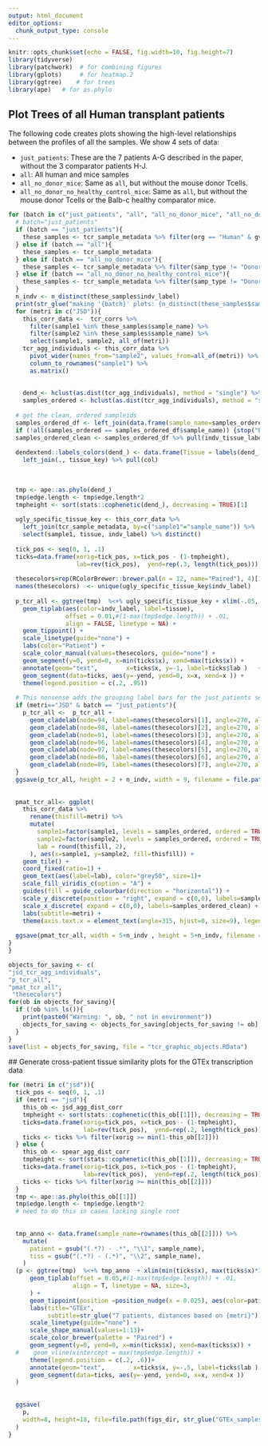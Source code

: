 ```yaml
---
output: html_document
editor_options: 
  chunk_output_type: console
---
```

```r
knitr::opts_chunk$set(echo = FALSE, fig.width=10, fig.height=7) 
library(tidyverse) 
library(patchwork)  # for combining figures
library(gplots)     # for heatmap.2
library(ggtree)    # for trees
library(ape)   # for as.phylo
```




## Plot Trees of all Human transplant patients
The following code creates plots showing the high-level relationships between the profiles of all the samples.  We show 4 sets of data:

- `just_patients`:  These are the 7 patients A-G described in the paper, without the 3 comparator patients H-J.
- `all`: All human and mice samples
- `all_no_donor_mice`: Same as `all`, but without the mouse donor Tcells.
- `all_no_donor_no_healthy_control_mice`: Same as `all`, but without the mouse donor Tcells or the Balb-c healthy comparator mice.


```r
for (batch in c("just_patients", "all", "all_no_donor_mice", "all_no_donor_no_healthy_control_mice")){
  # batch="just_patients"
  if (batch == "just_patients"){
    these_samples <- tcr_sample_metadata %>% filter(org == "Human" & gvhd == "GvHD") 
  } else if (batch == "all"){
    these_samples <- tcr_sample_metadata
  } else if (batch == "all_no_donor_mice"){
    these_samples <- tcr_sample_metadata %>% filter(samp_type != "Donor")
  } else if (batch == "all_no_donor_no_healthy_control_mice"){
    these_samples <- tcr_sample_metadata %>% filter(samp_type != "Donor" & samp_type != "Healthy")
  }
  n_indv <- n_distinct(these_samples$indv_label)
  print(str_glue("making '{batch}' plots: {n_distinct(these_samples$sample_name)} samples from {n_indv} individuals"))
  for (metri in c("JSD")){
    this_corr_data <-  tcr_corrs %>% 
      filter(sample1 %in% these_samples$sample_name) %>% 
      filter(sample2 %in% these_samples$sample_name) %>% 
      select(sample1, sample2, all_of(metri))
    tcr_agg_individuals <- this_corr_data %>% 
      pivot_wider(names_from="sample2", values_from=all_of(metri)) %>%
      column_to_rownames("sample1") %>%
      as.matrix()
    
    
    dend_<- hclust(as.dist(tcr_agg_individuals), method = "single") %>% as.dendrogram()
    samples_ordered <- hclust(as.dist(tcr_agg_individuals), method = "single")$labels[c( hclust(as.dist(tcr_agg_individuals), method = "single")$order)]
  
  # get the clean, ordered sampleids
  samples_ordered_df <- left_join(data.frame(sample_name=samples_ordered), tcr_sample_metadata, by="sample_name")
  if (!all(samples_ordered == samples_ordered_df$sample_name)) {stop("Error assigning clean name to ordered tissues")}
  samples_ordered_clean <- samples_ordered_df %>% pull(indv_tissue_label)
  
  dendextend::labels_colors(dend_) <- data.frame(Tissue = labels(dend_)) %>%
    left_join(., tissue_key) %>% pull(col)
  
  
  
  tmp <- ape::as.phylo(dend_)
  tmp$edge.length <- tmp$edge.length*2
  tmpheight <- sort(stats::cophenetic(dend_), decreasing = TRUE)[1] 
  
  ugly_specific_tissue_key <- this_corr_data %>% 
    left_join(tcr_sample_metadata, by=c("sample1"="sample_name")) %>% 
    select(sample1, tissue, indv_label) %>% distinct() 
  
  tick_pos <- seq(0, 1, .1)
  ticks=data.frame(xorig=tick_pos, x=tick_pos - (1-tmpheight),
                   lab=rev(tick_pos),  yend=rep(.3, length(tick_pos))) 
  
  thesecolors=rep(RColorBrewer::brewer.pal(n = 12, name="Paired"), 4)[1:n_indv]
  names(thesecolors)  <- unique(ugly_specific_tissue_key$indv_label)
  
  p_tcr_all <- ggtree(tmp)  %<+% ugly_specific_tissue_key + xlim(-.05, 1.25) +
    geom_tiplab(aes(color=indv_label, label=tissue), 
                offset = 0.01,#(1-max(tmp$edge.length)) + .01, 
                align = FALSE, linetype = NA) +
    geom_tippoint() +
    scale_linetype(guide="none") +
    labs(color="Patient") +
    scale_color_manual(values=thesecolors, guide="none") +
    geom_segment(y=0, yend=0, x=min(ticks$x), xend=max(ticks$x)) + 
    annotate(geom="text",        x=ticks$x, y=-1, label=ticks$lab )   + 
    geom_segment(data=ticks, aes(y=-yend, yend=0, x=x, xend=x )) +
    theme(legend.position = c(.2, .95)) 
  
  # This nonsense adds the grouping label bars for the just_patients set.  Probably easier to just do in illustrator
  if (metri=="JSD" & batch == "just_patients"){
    p_tcr_all <-  p_tcr_all +
      geom_cladelab(node=94, label=names(thesecolors)[1], angle=270, align=F, geom='text', textcolor=thesecolors[1], offset=.2, vjust=-.1, barcolor = thesecolors[1]) +
      geom_cladelab(node=98, label=names(thesecolors)[2], angle=270, align=F, geom='text', textcolor=thesecolors[2], offset=.2, vjust=-.1, barcolor = thesecolors[2]) +
      geom_cladelab(node=91, label=names(thesecolors)[3], angle=270, align=F, geom='text', textcolor=thesecolors[3], offset=.2, vjust=-.1, barcolor = thesecolors[3]) +
      geom_cladelab(node=96, label=names(thesecolors)[4], angle=270, align=F, geom='text', textcolor=thesecolors[4], offset=.2, vjust=-.1, barcolor = thesecolors[4]) +
      geom_cladelab(node=97, label=names(thesecolors)[5], angle=270, align=F, geom='text', textcolor=thesecolors[5], offset=.2, vjust=-.1, barcolor = thesecolors[5]) +
      geom_cladelab(node=86, label=names(thesecolors)[6], angle=270, align=F, geom='text', textcolor=thesecolors[6], offset=.2, vjust=-.1, barcolor = thesecolors[6]) +
      geom_cladelab(node=89, label=names(thesecolors)[7], angle=270, align=F, geom='text', textcolor=thesecolors[7], offset=.2, vjust=-.1, barcolor = thesecolors[7]) 
  }
  ggsave(p_tcr_all, height = 2 + n_indv, width = 9, filename = file.path(figs_dir, str_glue("{metri}_TCR_{batch}_tree.pdf")))
  
  
  pmat_tcr_all<- ggplot(
    this_corr_data %>% 
      rename(thisfill=metri) %>% 
      mutate(
        sample1=factor(sample1, levels = samples_ordered, ordered = TRUE),
        sample2=factor(sample2, levels = samples_ordered, ordered = TRUE),
        lab = round(thisfill, 2),
      ), aes(x=sample1, y=sample2, fill=thisfill)) + 
    geom_tile() + 
    coord_fixed(ratio=1) + 
    geom_text(aes(label=lab), color="grey50", size=1)+
    scale_fill_viridis_c(option = "A") +
    guides(fill = guide_colourbar(direction = "horizontal")) + 
    scale_y_discrete(position = "right", expand = c(0,0), labels=samples_ordered_clean) +
    scale_x_discrete( expand = c(0,0), labels=samples_ordered_clean) +
    labs(subtitle=metri) +
    theme(axis.text.x = element_text(angle=315, hjust=0, size=9), legend.position = "bottom")
  
  ggsave(pmat_tcr_all, width = 5+n_indv , height = 5+n_indv, filename = file.path(figs_dir, str_glue("{metri}_TCR_{batch}_heatmap.pdf")))
}  
}

```



```r
objects_for_saving <- c(  
"jsd_tcr_agg_individuals",  
"p_tcr_all", 
"pmat_tcr_all",  
 "thesecolors")
for(ob in objects_for_saving){
  if (!ob %in% ls()){
    print(paste0("Warning: ", ob, " not in environment"))
    objects_for_saving <- objects_for_saving[objects_for_saving != ob]
  }
}
save(list = objects_for_saving, file = "tcr_graphic_objects.RData")
```
 
 
 ## Generate cross-patient tissue similarity plots for the GTEx transcription data

```r

for (metri in c("jsd")){
  tick_pos <- seq(0, 1, .1)
  if (metri == "jsd"){
    this_ob <- jsd_agg_dist_corr
    tmpheight <- sort(stats::cophenetic(this_ob[[1]]), decreasing = TRUE)[1] 
    ticks=data.frame(xorig=tick_pos, x=tick_pos - (1-tmpheight),
                     lab=rev(tick_pos),  yend=rep(.2, length(tick_pos)))  
    ticks <- ticks %>% filter(xorig >= min(1-this_ob[[2]]))
  } else {
    this_ob <- spear_agg_dist_corr
    tmpheight <- sort(stats::cophenetic(this_ob[[1]]), decreasing = TRUE)[1] 
    ticks=data.frame(xorig=tick_pos, x=tick_pos - (1-tmpheight),
                     lab=rev(tick_pos),  yend=rep(.2, length(tick_pos)))  
    ticks <- ticks %>% filter(xorig >= min(this_ob[[2]]))
  }
  tmp <- ape::as.phylo(this_ob[[1]])
  tmp$edge.length <- tmp$edge.length*2
  # need to do this in cases lacking single root
  
  
  tmp_anno <- data.frame(sample_name=rownames(this_ob[[2]])) %>% 
    mutate(
      patient = gsub("(.*?) - .*", "\\1", sample_name),
      tiss = gsub("(.*?) - (.*)", "\\2", sample_name),
    )
  (p <- ggtree(tmp)  %<+% tmp_anno  + xlim(min(ticks$x), max(ticks$x)*3) + 
      geom_tiplab(offset = 0.05,#(1-max(tmp$edge.length)) + .01, 
                  align = T, linetype = NA, size=3, 
      ) +
      geom_tippoint(position =position_nudge(x = 0.025), aes(color=patient, shape=tiss), size=3) +
      labs(title="GTEx",
           subtitle=str_glue("7 patients, distances based on {metri}")) + 
      scale_linetype(guide="none") + 
      scale_shape_manual(values=1:13)+
      scale_color_brewer(palette = "Paired") + 
      geom_segment(y=0, yend=0, x=min(ticks$x), xend=max(ticks$x)) + 
  #    geom_vline(xintercept = max(tmp$edge.length)) +
      theme(legend.position = c(.2, .6))+
      annotate(geom="text",        x=ticks$x, y=-.5, label=ticks$lab )   + 
      geom_segment(data=ticks, aes(y=-yend, yend=0, x=x, xend=x )) 
  )
  
  
  ggsave(
    p,
    width=8, height=18, file=file.path(figs_dir, str_glue("GTEx_samples_alltogether_{metri}.pdf"))
  )
}

```

